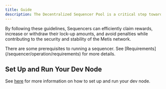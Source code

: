 ```yaml
---
title: Guide
description: The Decentralized Sequencer Pool is a critical step towards complete decentralization of Metis’ Layer 2 network, eliminating single points of failure associated with centralized sequencers. By combining existing decentralized P2P validators and block producers, it enhances stability, scalability, and fault tolerance.
---
```



By following these guidelines, Sequencers can efficiently claim rewards, increase or withdraw their lock-up amounts, and avoid penalties while contributing to the security and stability of the Metis network.

<Callout type="info">
  There are some prerequisites to running a sequencer. See
  [Requirements](/sequencer/operation/requirements) for more details.
</Callout>

## Set Up and Run Your Dev Node

See [here](https://github.com/MetisProtocol/metis-sdk/tree/main/crates/chain) for more information on how to set up and run your dev node. 
